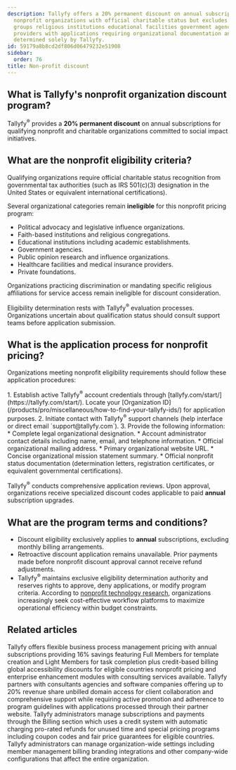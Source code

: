 ```yaml
---
description: Tallyfy offers a 20% permanent discount on annual subscriptions for qualifying
  nonprofit organizations with official charitable status but excludes political advocacy
  groups religious institutions educational facilities government agencies and healthcare
  providers with applications requiring organizational documentation and eligibility
  determined solely by Tallyfy.
id: 59179a8b8cd2df806d06479232e51908
sidebar:
  order: 76
title: Non-profit discount
---
```



## What is Tallyfy's nonprofit organization discount program?

Tallyfy<sup>®</sup> provides a **20% permanent discount** on annual subscriptions for qualifying nonprofit and charitable organizations committed to social impact initiatives.

## What are the nonprofit eligibility criteria?

Qualifying organizations require official charitable status recognition from governmental tax authorities (such as IRS 501(c)(3) designation in the United States or equivalent international certifications).

Several organizational categories remain **ineligible** for this nonprofit pricing program:

*   Political advocacy and legislative influence organizations.
*   Faith-based institutions and religious congregations.
*   Educational institutions including academic establishments.
*   Government agencies.
*   Public opinion research and influence organizations.
*   Healthcare facilities and medical insurance providers.
*   Private foundations.

Organizations practicing discrimination or mandating specific religious affiliations for service access remain ineligible for discount consideration.

Eligibility determination rests with Tallyfy<sup>®</sup> evaluation processes. Organizations uncertain about qualification status should consult support teams before application submission.

## What is the application process for nonprofit pricing?

Organizations meeting nonprofit eligibility requirements should follow these application procedures:

<Steps>
1. Establish active Tallyfy<sup>®</sup> account credentials through [tallyfy.com/start/](https://tallyfy.com/start/). Locate your [Organization ID](/products/pro/miscellaneous/how-to-find-your-tallyfy-ids/) for application purposes.
2. Initiate contact with Tallyfy<sup>®</sup> support channels (help interface or direct email `support@tallyfy.com`).
3. Provide the following information:
    * Complete legal organizational designation.
    * Account administrator contact details including name, email, and telephone information.
    * Official organizational mailing address.
    * Primary organizational website URL.
    * Concise organizational mission statement summary.
    * Official nonprofit status documentation (determination letters, registration certificates, or equivalent governmental certifications).
</Steps>

Tallyfy<sup>®</sup> conducts comprehensive application reviews. Upon approval, organizations receive specialized discount codes applicable to paid **annual** subscription upgrades.

## What are the program terms and conditions?

*   Discount eligibility exclusively applies to **annual** subscriptions, excluding monthly billing arrangements.
*   Retroactive discount application remains unavailable. Prior payments made before nonprofit discount approval cannot receive refund adjustments.
*   Tallyfy<sup>®</sup> maintains exclusive eligibility determination authority and reserves rights to approve, deny applications, or modify program criteria. According to [nonprofit technology research](https://www.gartner.com/reviews/market/business-process-management-platforms), organizations increasingly seek cost-effective workflow platforms to maximize operational efficiency within budget constraints.


## Related articles
<CardGrid>
<LinkTitleCard header="<b>Pro > Pricing</b>" href="/products/pro/pricing/" > Tallyfy offers flexible business process management pricing with annual subscriptions providing 16% savings featuring Full Members for template creation and Light Members for task completion plus credit-based billing global accessibility discounts for eligible countries nonprofit pricing and enterprise enhancement modules with consulting services available. </LinkTitleCard>
<LinkTitleCard header="<b>Miscellaneous > Become a Tallyfy partner</b>" href="/products/pro/miscellaneous/how-can-i-become-a-tallyfy-partner/" > Tallyfy partners with consultants agencies and software companies offering up to 20% revenue share unbilled domain access for client collaboration and comprehensive support while requiring active promotion and adherence to program guidelines with applications processed through their partner website. </LinkTitleCard>
<LinkTitleCard header="<b>Settings > Billing</b>" href="/products/pro/settings/billing/" > Tallyfy administrators manage subscriptions and payments through the Billing section which uses a credit system with automatic charging pro-rated refunds for unused time and special pricing programs including coupon codes and fair price guarantees for eligible countries. </LinkTitleCard>
<LinkTitleCard header="<b>Settings > Organization settings</b>" href="/products/pro/settings/org-settings/" > Tallyfy administrators can manage organization-wide settings including member management billing branding integrations and other company-wide configurations that affect the entire organization. </LinkTitleCard>
</CardGrid>